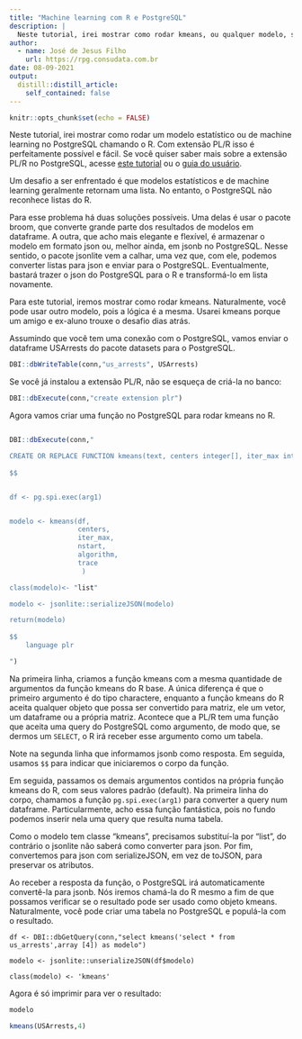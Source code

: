 ```yaml
---
title: "Machine learning com R e PostgreSQL"
description: |
  Neste tutorial, irei mostrar como rodar kmeans, ou qualquer modelo, supervisionado ou não, estatístico ou de machine learning no PostgreSQL chamando o R. Com extensão PL/R isso é perfeitamente possível e fácil.
author:
  - name: José de Jesus Filho
    url: https://rpg.consudata.com.br
date: 08-09-2021
output:
  distill::distill_article:
    self_contained: false
---
```



```r
knitr::opts_chunk$set(echo = FALSE)
```

Neste tutorial, irei mostrar como rodar um modelo estatístico ou de machine learning no PostgreSQL chamando o R. Com extensão PL/R isso é perfeitamente possível e fácil. Se você quiser saber mais sobre a extensão PL/R no PostgreSQL, acesse [este tutorial](https://direito.consudata.com.br/rpsql/plr/) ou o [guia do usuário](https://github.com/postgres-plr/plr/blob/master/userguide.md).

Um desafio a ser enfrentado é que modelos estatísticos e de machine learning geralmente retornam uma lista. No entanto, o PostgreSQL não reconhece listas do R. 

Para esse problema há duas soluções possíveis. Uma delas é usar o pacote broom, que converte grande parte dos resultados de modelos em dataframe. A outra, que acho mais elegante e flexível, é armazenar o modelo em formato json ou, melhor ainda, em jsonb no PostgreSQL. Nesse sentido, o pacote jsonlite vem a calhar, uma vez que, com ele, podemos converter listas para json e enviar para o PostgreSQL. Eventualmente, bastará  trazer o json do PostgreSQL para o R e  transformá-lo em lista novamente.

Para este tutorial, iremos mostrar como rodar kmeans. Naturalmente, você pode usar outro modelo, pois a lógica é a mesma. Usarei kmeans porque um amigo e ex-aluno trouxe o desafio dias atrás.

Assumindo que você tem uma conexão com o PostgreSQL, vamos enviar o dataframe USArrests do pacote datasets para o PostgreSQL.

```r
DBI::dbWriteTable(conn,"us_arrests", USArrests)
```

Se você já instalou a extensão PL/R, não se esqueça de criá-la no banco:

```r
DBI::dbExecute(conn,"create extension plr")
```

Agora vamos criar uma função no PostgreSQL para rodar kmeans no R.


```r

DBI::dbExecute(conn,"

CREATE OR REPLACE FUNCTION kmeans(text, centers integer[], iter_max integer default 10, nstart integer default 1, algorithm text default 'Hartigan-Wong', trace boolean default false) RETURNS jsonb AS
    
$$


df <- pg.spi.exec(arg1)


modelo <- kmeans(df, 
                 centers,
                 iter_max,
                 nstart,
                 algorithm,
                 trace
                  )

class(modelo)<- "list"

modelo <- jsonlite::serializeJSON(modelo)

return(modelo)
    
$$
    language plr

")

```

Na primeira linha, criamos a função kmeans com a mesma quantidade de argumentos da função kmeans do R base. A única diferença é que o primeiro argumento é do tipo charactere, enquanto a função kmeans do R aceita qualquer objeto que possa ser convertido para matriz, ele um vetor, um dataframe ou a própria matriz. Acontece que a PL/R tem uma função que aceita uma query do PostgreSQL como argumento, de modo que, se dermos um `SELECT`, o R irá receber esse argumento como um tabela.

Note na segunda linha que informamos jsonb como resposta. Em seguida, usamos `$$` para indicar que iniciaremos o corpo da função.

Em seguida, passamos os demais argumentos contidos na própria função kmeans do R, com seus valores padrão (default). Na primeira linha do corpo, chamamos a função `pg.spi.exec(arg1)` para converter a query num dataframe. Particularmente, acho essa função fantástica, pois no fundo podemos inserir nela uma query que resulta numa tabela. 

Como o modelo tem classe "kmeans", precisamos substituí-la por  "list", do contrário o jsonlite não saberá como converter para json. Por fim, convertemos para json com serializeJSON, em vez de toJSON, para preservar os atributos.

Ao receber a resposta da função, o PostgreSQL irá automaticamente convertê-la para jsonb. Nós iremos chamá-la do R mesmo a fim de que possamos verificar se o resultado pode ser usado como objeto kmeans. Naturalmente, você pode criar uma tabela no PostgreSQL e populá-la com o resultado.

```
df <- DBI::dbGetQuery(conn,"select kmeans('select * from us_arrests',array [4]) as modelo")

modelo <- jsonlite::unserializeJSON(df$modelo)

class(modelo) <- 'kmeans'

```

Agora é só imprimir para ver o resultado:

```r
modelo
```

```r
kmeans(USArrests,4)
```












